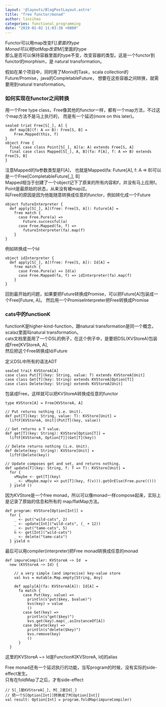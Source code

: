 ```yaml
---
layout: '@layouts/BlogPostLayout.astro'
title: "free functor/monad"
author: linzihao
categories: functional_programming
date: "2019-01-02 11:03:38 +0800"
---
```


Functor可以用map改变F[_]里面的type   
Monad可以用flatMap改变M[_]里面的type    
那么是否可以保持容器里面的type不变，改变容器的类型。这是一个functor到functor的morphism，是
natural transformation。  

假如在某个项目中，同时用了Monix的Task，scala collection的Future/Promise，java的CompletableFuture，
想要在这些容器之间转换，就需要用到natural transformation。   

### 如何实现在functor之间转换
用一个Free type class，Free像其他的functor一样，都有一个map方法，不过这个map方法不是马上执行的，
而是有一个延迟(more on this later)。  
```
sealed triat Free[S[_], A] {
  def map[B](f: A => B): Free[S, B] = 
    Free.Mapped(this, f)
}
object Free {
  final case class Point[S[_], A](a: A) extends Free[S, A]
  final case class Mapped[S[_], A, B](fa: F[A], f: A => B) extends Free[S, B]
}
```
注意Mapped的fa参数类型是F[A]，
也就是Mapped(fa: Future[A], f: A => B)可以是一个Free[CompletableFuture[_], B]   
Mapped相当于创建了一个object记下了原来的所有内容和f，并没有马上应用f。  
Point是最原始的状态，从来没有被map过。  
叫Free的原因是因为他能随意转换成任意的functor，例如转化成一个Future   

```
object futureInterpreter {
  def apply[S[_], A](free: Free[S, A]): Future[A] = 
    free match {
      case Free.Pure(a) =>
        Future.successful(a)
      case Free.Mapped(fa, f) =>
        futureInterpreter(fa).map(f)
    }
}
```

例如转换成一个Id
```
object idInterpreter {
  def apply[S[_], A](free: Free[S, A]): Id[A] = 
    free match {
      case Free.Pure(a) => Id(a)
      case Free.Mapped(fa, f) => idInterpreter(fa).map(f)
    }
}
```

回到最开始的问题，如果要把Future转换成Promise，可以把Future[A]包装成一个Free[Future, A]。
然后用一个PromiseInterpreter把Free转换成Promise

### cats中的functionK
functionK是higher-kind-function，跟natural transformation是同一个概念，scalaz里面叫natural transformation。   
cats文档里面用了一个DSL的例子，在这个例子中，是要把DSL(KVStoreA)包装成Free[KVStoreA, A],  
然后把这个Free转换成Id/Future   

定义DSL中所有的语法ADT
```
sealed trait KVStoreA[A]
case class Put[T](key: String, value: T) extends KVStoreA[Unit]
case class Get[T](key: String) extends KVStoreA[Option[T]]
case class Delete(key: String) extends KVStoreA[Unit]
```

包装成Free，这样就可以把KVStoreA转换成任意的functor
```
type KVStore[A] = Free[KVStoreA, A]

// Put returns nothing (i.e. Unit).
def put[T](key: String, value: T): KVStore[Unit] =
  liftF[KVStoreA, Unit](Put[T](key, value))

// Get returns a T value.
def get[T](key: String): KVStore[Option[T]] =
  liftF[KVStoreA, Option[T]](Get[T](key))

// Delete returns nothing (i.e. Unit).
def delete(key: String): KVStore[Unit] =
  liftF(Delete(key))

// Update composes get and set, and returns nothing.
def update[T](key: String, f: T => T): KVStore[Unit] =
  for {
    vMaybe <- get[T](key)
    _ <- vMaybe.map(v => put[T](key, f(v))).getOrElse(Free.pure(()))
  } yield ()
```

因为KVStore是一个free monad，所以可以像monad一样compose起来，实际上是记录了原始的信息和所有的
map/flatMap方法。
```
def program: KVStore[Option[Int]] =
  for {
    _ <- put("wild-cats", 2)
    _ <- update[Int]("wild-cats", (_ + 12))
    _ <- put("tame-cats", 5)
    n <- get[Int]("wild-cats")
    _ <- delete("tame-cats")
  } yield n
```

最后可以用compiler(interpreter)把Free monad转换成任意的monad
```
def impureCompiler: KVStoreA ~> Id  =
  new (KVStoreA ~> Id) {

    // a very simple (and imprecise) key-value store
    val kvs = mutable.Map.empty[String, Any]

    def apply[A](fa: KVStoreA[A]): Id[A] =
      fa match {
        case Put(key, value) =>
          println(s"put($key, $value)")
          kvs(key) = value
          ()
        case Get(key) =>
          println(s"get($key)")
          kvs.get(key).map(_.asInstanceOf[A])
        case Delete(key) =>
          println(s"delete($key)")
          kvs.remove(key)
          ()
      }
  }
```
这里的KVStoreA ~> Id是FunctionK[KVStoreA, Id]的alias

Free monad还有一个延迟执行的功能，当写program的时候，没有实际的side-effect发生。  
只有在foldMap了之后，才有side-effect
```
// S[_]是KVStoreA[_], M[_]是Id[_]
// 把一个S[Option[Int]]转换成了M[Option[Int]]
val result: Option[Int] = program.foldMap(impureCompiler)
```
